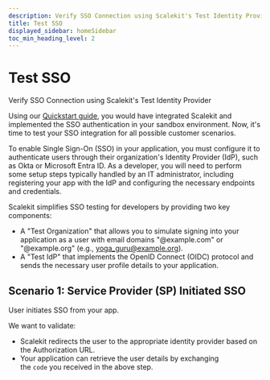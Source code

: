 ```yaml
---
description: Verify SSO Connection using Scalekit's Test Identity Provider
title: Test SSO
displayed_sidebar: homeSidebar
toc_min_heading_level: 2
---
```


# Test SSO

<Subtitle>
  Verify SSO Connection using Scalekit's Test Identity Provider
</Subtitle>

Using our [Quickstart guide](@docs/sso/quickstart), you would have integrated Scalekit and implemented the SSO authentication in your sandbox environment. Now, it's time to test your SSO integration for all possible customer scenarios.

To enable Single Sign-On (SSO) in your application, you must configure it to authenticate users through their organization's Identity Provider (IdP), such as Okta or Microsoft Entra ID. As a developer, you will need to perform some setup steps typically handled by an IT administrator, including registering your app with the IdP and configuring the necessary endpoints and credentials.

Scalekit simplifies SSO testing for developers by providing two key components:

- A "Test Organization" that allows you to simulate signing into your application as a user with email domains "@example.com" or "@example.org" (e.g., yoga_guru@example.org).
- A "Test IdP" that implements the OpenID Connect (OIDC) protocol and sends the necessary user profile details to your application.

## Scenario 1: Service Provider (SP) Initiated SSO

User initiates SSO from your app.

We want to validate:

- Scalekit redirects the user to the appropriate identity provider based on the Authorization URL.
- Your application can retrieve the user details by exchanging the `code` you received in the above step.
